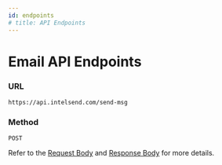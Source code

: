 ```yaml
---
id: endpoints
# title: API Endpoints
---
```


# Email API Endpoints


### URL
`https://api.intelsend.com/send-msg`

### Method
`POST`

Refer to the [Request Body](./RequestBody.md) and [Response Body](./ResponseBody.md) for more details.
